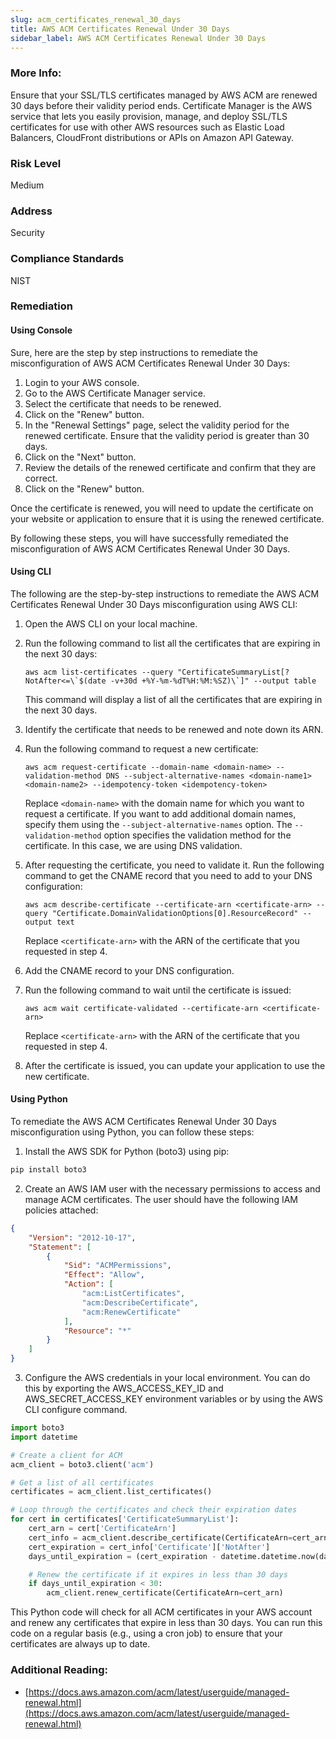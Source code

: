 ```yaml
---
slug: acm_certificates_renewal_30_days
title: AWS ACM Certificates Renewal Under 30 Days
sidebar_label: AWS ACM Certificates Renewal Under 30 Days
---
```


### More Info:

Ensure that your SSL/TLS certificates managed by AWS ACM are renewed 30 days before their validity period ends. Certificate Manager is the AWS service that lets you easily provision, manage, and deploy SSL/TLS certificates for use with other AWS resources such as Elastic Load Balancers, CloudFront distributions or APIs on Amazon API Gateway.

### Risk Level

Medium

### Address

Security

### Compliance Standards

NIST

### Remediation

#### Using Console

Sure, here are the step by step instructions to remediate the misconfiguration of AWS ACM Certificates Renewal Under 30 Days:

1. Login to your AWS console.
2. Go to the AWS Certificate Manager service.
3. Select the certificate that needs to be renewed.
4. Click on the "Renew" button.
5. In the "Renewal Settings" page, select the validity period for the renewed certificate. Ensure that the validity period is greater than 30 days.
6. Click on the "Next" button.
7. Review the details of the renewed certificate and confirm that they are correct.
8. Click on the "Renew" button.

Once the certificate is renewed, you will need to update the certificate on your website or application to ensure that it is using the renewed certificate. 

By following these steps, you will have successfully remediated the misconfiguration of AWS ACM Certificates Renewal Under 30 Days.

#### Using CLI

The following are the step-by-step instructions to remediate the AWS ACM Certificates Renewal Under 30 Days misconfiguration using AWS CLI:

1. Open the AWS CLI on your local machine.

2. Run the following command to list all the certificates that are expiring in the next 30 days:

   ```
   aws acm list-certificates --query "CertificateSummaryList[?NotAfter<=\`$(date -v+30d +%Y-%m-%dT%H:%M:%SZ)\`]" --output table
   ```

   This command will display a list of all the certificates that are expiring in the next 30 days.

3. Identify the certificate that needs to be renewed and note down its ARN.

4. Run the following command to request a new certificate:

   ```
   aws acm request-certificate --domain-name <domain-name> --validation-method DNS --subject-alternative-names <domain-name1> <domain-name2> --idempotency-token <idempotency-token>
   ```

   Replace `<domain-name>` with the domain name for which you want to request a certificate. If you want to add additional domain names, specify them using the `--subject-alternative-names` option. The `--validation-method` option specifies the validation method for the certificate. In this case, we are using DNS validation.

5. After requesting the certificate, you need to validate it. Run the following command to get the CNAME record that you need to add to your DNS configuration:

   ```
   aws acm describe-certificate --certificate-arn <certificate-arn> --query "Certificate.DomainValidationOptions[0].ResourceRecord" --output text
   ```

   Replace `<certificate-arn>` with the ARN of the certificate that you requested in step 4.

6. Add the CNAME record to your DNS configuration.

7. Run the following command to wait until the certificate is issued:

   ```
   aws acm wait certificate-validated --certificate-arn <certificate-arn>
   ```

   Replace `<certificate-arn>` with the ARN of the certificate that you requested in step 4.

8. After the certificate is issued, you can update your application to use the new certificate.

#### Using Python

To remediate the AWS ACM Certificates Renewal Under 30 Days misconfiguration using Python, you can follow these steps:

1. Install the AWS SDK for Python (boto3) using pip:

```python
pip install boto3
```

2. Create an AWS IAM user with the necessary permissions to access and manage ACM certificates. The user should have the following IAM policies attached:

```json
{
    "Version": "2012-10-17",
    "Statement": [
        {
            "Sid": "ACMPermissions",
            "Effect": "Allow",
            "Action": [
                "acm:ListCertificates",
                "acm:DescribeCertificate",
                "acm:RenewCertificate"
            ],
            "Resource": "*"
        }
    ]
}
```

3. Configure the AWS credentials in your local environment. You can do this by exporting the AWS_ACCESS_KEY_ID and AWS_SECRET_ACCESS_KEY environment variables or by using the AWS CLI configure command.

```python
import boto3
import datetime

# Create a client for ACM
acm_client = boto3.client('acm')

# Get a list of all certificates
certificates = acm_client.list_certificates()

# Loop through the certificates and check their expiration dates
for cert in certificates['CertificateSummaryList']:
    cert_arn = cert['CertificateArn']
    cert_info = acm_client.describe_certificate(CertificateArn=cert_arn)
    cert_expiration = cert_info['Certificate']['NotAfter']
    days_until_expiration = (cert_expiration - datetime.datetime.now(datetime.timezone.utc)).days

    # Renew the certificate if it expires in less than 30 days
    if days_until_expiration < 30:
        acm_client.renew_certificate(CertificateArn=cert_arn)
```

This Python code will check for all ACM certificates in your AWS account and renew any certificates that expire in less than 30 days. You can run this code on a regular basis (e.g., using a cron job) to ensure that your certificates are always up to date.

### Additional Reading:

- [https://docs.aws.amazon.com/acm/latest/userguide/managed-renewal.html](https://docs.aws.amazon.com/acm/latest/userguide/managed-renewal.html) 

